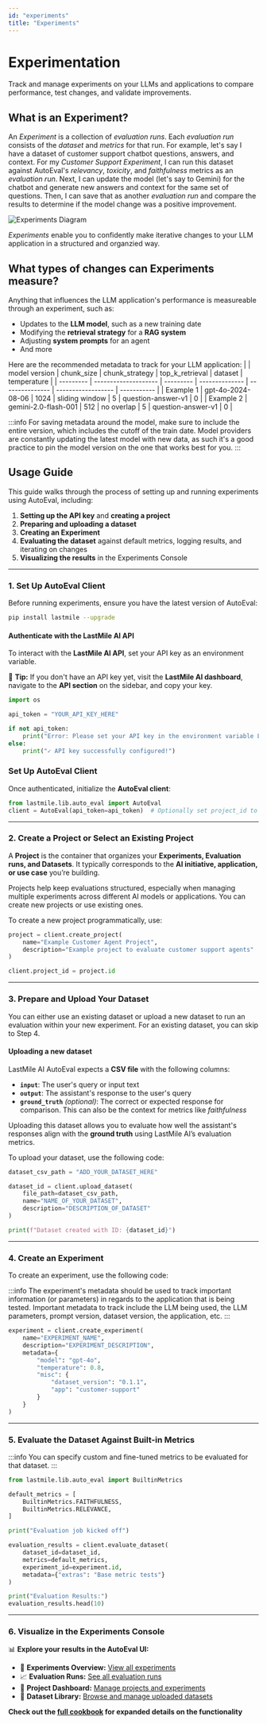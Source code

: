 ```yaml
---
id: "experiments"
title: "Experiments"
---
```



# Experimentation

Track and manage experiments on your LLMs and applications to compare performance, test changes, and validate improvements.

## What is an Experiment?

An *Experiment* is a collection of *evaluation runs*. Each *evaluation run* consists of the *dataset* and *metrics* for that run. For example, let's say I have a dataset of customer support chatbot questions, answers, and context. For my *Customer Support Experiment*, I can run this dataset against AutoEval's *relevancy*, *toxicity*, and *faithfulness* metrics as an *evaluation run*. Next, I can update the model (let's say to Gemini) for the chatbot and generate new answers and context for the same set of questions. Then, I can save that as another *evaluation run* and compare the results to determine if the model change was a positive improvement.

![Experiments Diagram](https://andrew-dev-s3.s3.us-east-1.amazonaws.com/Experiments-Diagram.png)

*Experiments* enable you to confidently make iterative changes to your LLM application in a structured and organzied way.

## What types of changes can Experiments measure?
Anything that influences the LLM application's performance is measureable through an experiment, such as:
- Updates to the **LLM model**, such as a new training date
- Modifying the **retrieval strategy** for a **RAG system**
- Adjusting **system prompts** for an agent  
- And more

Here are the recommended metadata to track for your LLM application:
|           | model version        | chunk_size | chunk_strategy | top_k_retrieval | dataset            | temperature | 
| --------- | -------------------- | ---------  | -------------- | --------------- | ------------------ | ----------- |
| Example 1 | gpt-4o-2024-08-06    | 1024       | sliding window | 5               | question-answer-v1 | 0           |
| Example 2 | gemini-2.0-flash-001 | 512        | no overlap     | 5               | question-answer-v1 | 0           |

:::info
For saving metadata around the model, make sure to include the entire version, which includes the cutoff of the train date. Model providers are constantly updating the latest model with new data, as such it's a good practice to pin the model version on the one that works best for you.
:::

## Usage Guide
This guide walks through the process of setting up and running experiments using AutoEval, including:
1. **Setting up the API key** and **creating a project**  
2. **Preparing and uploading a dataset**  
3. **Creating an Experiment**  
4. **Evaluating the dataset** against default metrics, logging results, and iterating on changes  
5. **Visualizing the results** in the Experiments Console  

---

### 1. Set Up AutoEval Client  

Before running experiments, ensure you have the latest version of AutoEval:

```bash
pip install lastmile --upgrade
```

#### Authenticate with the LastMile AI API  

To interact with the **LastMile AI API**, set your API key as an environment variable.

📌 **Tip:** If you don't have an API key yet, visit the **LastMile AI dashboard**, navigate to the **API section** on the sidebar, and copy your key.

```python
import os

api_token = "YOUR_API_KEY_HERE"

if not api_token:
    print("Error: Please set your API key in the environment variable LASTMILE_API_KEY")
else:
    print("✓ API key successfully configured!")
```

### Set Up AutoEval Client  
Once authenticated, initialize the **AutoEval client**:

```python
from lastmile.lib.auto_eval import AutoEval
client = AutoEval(api_token=api_token)  # Optionally set project_id to scope to a specific project
```

---

### 2. Create a Project or Select an Existing Project  

A **Project** is the container that organizes your **Experiments, Evaluation runs, and Datasets**. It typically corresponds to the **AI initiative, application, or use case** you’re building.

Projects help keep evaluations structured, especially when managing multiple experiments across different AI models or applications. You can create new projects or use existing ones.

To create a new project programmatically, use:

```python
project = client.create_project(
    name="Example Customer Agent Project", 
    description="Example project to evaluate customer support agents"
)

client.project_id = project.id
```

---

### 3. Prepare and Upload Your Dataset  

You can either use an existing dataset or upload a new dataset to run an evaluation within your new experiment. For an existing dataset, you can skip to Step 4.

#### Uploading a new dataset

LastMile AI AutoEval expects a **CSV file** with the following columns:
- **`input`**: The user's query or input text  
- **`output`**: The assistant's response to the user's query  
- **`ground_truth`** *(optional)*: The correct or expected response for comparison. This can also be the context for metrics like *faithfulness*

Uploading this dataset allows you to evaluate how well the assistant's responses align with the **ground truth** using LastMile AI’s evaluation metrics.

To upload your dataset, use the following code:

```python
dataset_csv_path = "ADD_YOUR_DATASET_HERE"

dataset_id = client.upload_dataset(
    file_path=dataset_csv_path,
    name="NAME_OF_YOUR_DATASET",
    description="DESCRIPTION_OF_DATASET"
)

print(f"Dataset created with ID: {dataset_id}")
```

---

### 4. Create an Experiment  

To create an experiment, use the following code:

:::info
The experiment's metadata should be used to track important information (or parameters) in regards to the application that is being tested. Important metadata to track include the LLM being used, the LLM parameters, prompt version, dataset version, the application, etc.
:::

```python
experiment = client.create_experiment(
    name="EXPERIMENT_NAME",
    description="EXPERIMENT_DESCRIPTION",
    metadata={
        "model": "gpt-4o", 
        "temperature": 0.8, 
        "misc": {
            "dataset_version": "0.1.1", 
            "app": "customer-support"
        }
    }
)
```

---

### 5. Evaluate the Dataset Against Built-in Metrics  

:::info
You can specify custom and fine-tuned metrics to be evaluated for that dataset.
:::

```python
from lastmile.lib.auto_eval import BuiltinMetrics

default_metrics = [
    BuiltinMetrics.FAITHFULNESS,
    BuiltinMetrics.RELEVANCE,
]

print("Evaluation job kicked off")

evaluation_results = client.evaluate_dataset(
    dataset_id=dataset_id,
    metrics=default_metrics,
    experiment_id=experiment.id,
    metadata={"extras": "Base metric tests"}
)

print("Evaluation Results:")
evaluation_results.head(10)
```
---

### 6. Visualize in the Experiments Console  

📊 **Explore your results in the AutoEval UI:**
- 🔬 **Experiments Overview:** [View all experiments](https://lastmileai.dev/evaluations?view=experiments)
- 📈 **Evaluation Runs:** [See all evaluation runs](https://lastmileai.dev/evaluations?view=all_runs)
- 🏢 **Project Dashboard:** [Manage projects and experiments](https://lastmileai.dev/dashboard)
- 📂 **Dataset Library:** [Browse and manage uploaded datasets](https://lastmileai.dev/datasets)

**Check out the [full cookbook](https://github.com/lastmile-ai/lastmile-docs/blob/main/cookbook/AutoEval_Experiments.ipynb) for expanded details on the functionality**
